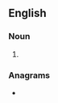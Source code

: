 {{also|tartars|tàrtars}}
==English==

===Noun===
{{head|en|noun plural form}}

# {{plural of|Tartar|lang=en}}

===Anagrams===
* {{anagrams|en|Sarratt}}